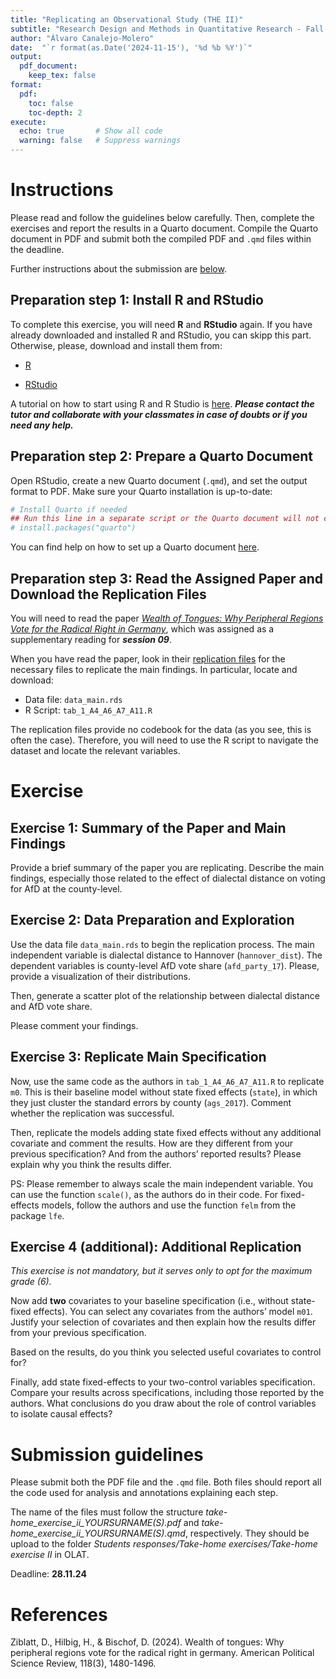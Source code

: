 ```yaml
---
title: "Replicating an Observational Study (THE II)"
subtitle: "Research Design and Methods in Quantitative Research - Fall 2024"
author: "Álvaro Canalejo-Molero"
date:  "`r format(as.Date('2024-11-15'), '%d %b %Y')`"
output: 
  pdf_document:
    keep_tex: false
format:
  pdf:
    toc: false
    toc-depth: 2
execute:
  echo: true       # Show all code
  warning: false   # Suppress warnings
---
```


# Instructions

Please read and follow the guidelines below carefully. Then, complete the exercises and report the results in a Quarto document. Compile the Quarto document in PDF and submit both the compiled PDF and `.qmd` files within the deadline. 

Further instructions about the submission are [below](#submission).

## Preparation step 1: Install R and RStudio

To complete this exercise, you will need **R** and **RStudio** again. If you have already downloaded and installed R and RStudio, you can skipp this part. Otherwise, please, download and install them from:

- [R](https://cran.r-project.org/)

- [RStudio](https://posit.co/download/rstudio-desktop/)

A tutorial on how to start using R and R Studio is [here](https://hbctraining.github.io/Intro-to-R-flipped/lessons/01_introR-R-and-RStudio.html). ***Please contact the tutor and collaborate with your classmates in case of doubts or if you need any help.***

## Preparation step 2: Prepare a Quarto Document

Open RStudio, create a new Quarto document (`.qmd`), and set the output format to PDF. Make sure your Quarto installation is up-to-date:

```r

# Install Quarto if needed
## Run this line in a separate script or the Quarto document will not compile
# install.packages("quarto")

```

You can find help on how to set up a Quarto document [here](https://quarto.org/docs/get-started/hello/rstudio.html).

## Preparation step 3: Read the Assigned Paper and Download the Replication Files

You will need to read the paper [*Wealth of Tongues: Why Peripheral Regions Vote for the Radical Right in Germany*](https://www.cambridge.org/core/journals/american-political-science-review/article/wealth-of-tongues-why-peripheral-regions-vote-for-the-radical-right-in-germany/62F03CD9CE943FBFD077F8CE79AFE999), which was assigned as a supplementary reading for ***session 09***.

When you have read the paper, look in their [replication files](https://dataverse.harvard.edu/dataset.xhtml?persistentId=doi:10.7910/DVN/MP1AKL) for the necessary files to replicate the main findings. In particular, locate and download:

- Data file: `data_main.rds`
- R Script: `tab_1_A4_A6_A7_A11.R`

The replication files provide no codebook for the data (as you see, this is often the case). Therefore, you will need to use the R script to navigate the dataset and locate the relevant variables.

# Exercise

## Exercise 1: Summary of the Paper and Main Findings

Provide a brief summary of the paper you are replicating. Describe the main findings, especially those related to the effect of dialectal distance on voting for AfD at the county-level.

## Exercise 2: Data Preparation and Exploration

Use the data file `data_main.rds` to begin the replication process. The main independent variable is dialectal distance to Hannover (`hannover_dist`). The dependent variables is county-level AfD vote share (`afd_party_17`). Please, provide a visualization of their distributions. 

Then, generate a scatter plot of the relationship between dialectal distance and AfD vote share.

Please comment your findings.

## Exercise 3: Replicate Main Specification

Now, use the same code as the authors in `tab_1_A4_A6_A7_A11.R` to replicate `m0`. This is their baseline model without state fixed effects (`state`), in which they just cluster the standard errors by county (`ags_2017`). Comment whether the replication was successful.

Then, replicate the models adding state fixed effects without any additional covariate and comment the results. How are they different from your previous specification? And from the authors' reported results? Please explain why you think the results differ.

PS: Please remember to always scale the main independent variable. You can use the function `scale()`, as the authors do in their code. For fixed-effects models, follow the authors and use the function `felm` from the package `lfe`.

## Exercise 4 (additional): Additional Replication

*This exercise is not mandatory, but it serves only to opt for the maximum grade (6).*

Now add **two** covariates to your baseline specification (i.e., without state-fixed effects). You can select any covariates from the authors' model `m01`. Justify your selection of covariates and then explain how the results differ from your previous specification. 

Based on the results, do you think you selected useful covariates to control for?

Finally, add state fixed-effects to your two-control variables specification. Compare your results across specifications, including those reported by the authors. What conclusions do you draw about the role of control variables to isolate causal effects?  


# Submission guidelines {#submission}

Please submit both the PDF file and the `.qmd` file. Both files should report all the code used for analysis and annotations explaining each step.

The name of the files must follow the structure *take-home_exercise_ii_YOURSURNAME(S).pdf* and *take-home_exercise_ii_YOURSURNAME(S).qmd*, respectively. They should be upload to the folder *Students responses/Take-home exercises/Take-home exercise II* in OLAT.

Deadline: **28.11.24**

# References

Ziblatt, D., Hilbig, H., & Bischof, D. (2024). Wealth of tongues: Why peripheral regions vote for the radical right in germany. American Political Science Review, 118(3), 1480-1496.
